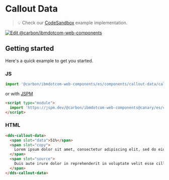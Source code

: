 
# Callout Data

> 💡 Check our
> [CodeSandbox](https://githubbox.com/carbon-design-system/ibm-dotcom-library/tree/master/packages/web-components/examples/codesandbox/components/callout-data)
> example implementation.

[![Edit @carbon/ibmdotcom-web-components](https://codesandbox.io/static/img/play-codesandbox.svg)](https://githubbox.com/carbon-design-system/ibm-dotcom-library/tree/master/packages/web-components/examples/codesandbox/components/callout-data)

## Getting started

Here's a quick example to get you started.

### JS

```javascript
import '@carbon/ibmdotcom-web-components/es/components/callout-data/callout-data';
```

or with [JSPM](https://jspm.org)

```html
<script type="module">
  import 'https://jspm.dev/@carbon/ibmdotcom-web-components@canary/es/components/callout-data/callout-data.js';
</script>
```

### HTML

```html
<dds-callout-data>
  <span slot="data">51%</span>
  <span slot="copy">
    Lorem ipsum dolor sit amet, consectetur adipiscing elit, sed do eiusmod tempor incididunt ut labore et dolore magna aliqua. Ut enim ad minim veniam.
  </span>
  <span slot="source">
    Duis aute irure dolor in reprehenderit in voluptate velit esse cillum dolore eu fugiat nulla pariatur.
  </span>
</dds-callout-data>
```

<Description markdown={contributing} />
